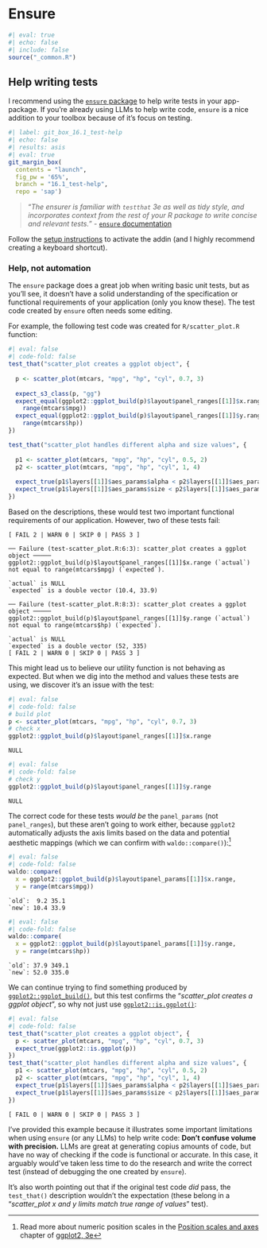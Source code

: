 # Ensure {#sec-shiny-ensure}

```r
#| eval: true 
#| echo: false 
#| include: false
source("_common.R")
```

## Help writing tests {#sec-test-tools-help}

I recommend using the [`ensure` package](https://simonpcouch.github.io/ensure/) to help write tests in your app-package. If you're already using LLMs to help write code, `ensure` is a nice addition to your toolbox because of it's focus on testing. 

```r
#| label: git_box_16.1_test-help
#| echo: false
#| results: asis
#| eval: true
git_margin_box(
  contents = "launch",
  fig_pw = '65%', 
  branch = "16.1_test-help", 
  repo = 'sap')
```

> "*The ensurer is familiar with `testthat` 3e as well as tidy style, and incorporates context from the rest of your R package to write concise and relevant tests.*" - [`ensure` documentation](https://simonpcouch.github.io/ensure/) 

Follow the [setup instructions](https://simonpcouch.github.io/ensure/articles/ensure.html) to activate the addin (and I highly recommend creating a keyboard shortcut). 

### Help, not automation

The `ensure` package does a great job when writing basic unit tests, but as you'll see, it doesn't have a solid understanding of the specification or functional requirements of your application (only you know these). The test code created by `ensure` often needs some editing. 

For example, the following test code was created for `R/scatter_plot.R` function: 

```r
#| eval: false 
#| code-fold: false
test_that("scatter_plot creates a ggplot object", {
  
  p <- scatter_plot(mtcars, "mpg", "hp", "cyl", 0.7, 3)
  
  expect_s3_class(p, "gg")
  expect_equal(ggplot2::ggplot_build(p)$layout$panel_ranges[[1]]$x.range,
    range(mtcars$mpg))
  expect_equal(ggplot2::ggplot_build(p)$layout$panel_ranges[[1]]$y.range,
    range(mtcars$hp))
})

test_that("scatter_plot handles different alpha and size values", {
  
  p1 <- scatter_plot(mtcars, "mpg", "hp", "cyl", 0.5, 2)
  p2 <- scatter_plot(mtcars, "mpg", "hp", "cyl", 1, 4)
  
  expect_true(p1$layers[[1]]$aes_params$alpha < p2$layers[[1]]$aes_params$alpha)
  expect_true(p1$layers[[1]]$aes_params$size < p2$layers[[1]]$aes_params$size)
})
```

Based on the descriptions, these would test two important functional requirements of our application. However, two of these tests fail: 

```verbatim
[ FAIL 2 | WARN 0 | SKIP 0 | PASS 3 ]

── Failure (test-scatter_plot.R:6:3): scatter_plot creates a ggplot object ─────
ggplot2::ggplot_build(p)$layout$panel_ranges[[1]]$x.range (`actual`) not equal to range(mtcars$mpg) (`expected`).

`actual` is NULL
`expected` is a double vector (10.4, 33.9)

── Failure (test-scatter_plot.R:8:3): scatter_plot creates a ggplot object ─────
ggplot2::ggplot_build(p)$layout$panel_ranges[[1]]$y.range (`actual`) not equal to range(mtcars$hp) (`expected`).

`actual` is NULL
`expected` is a double vector (52, 335)
[ FAIL 2 | WARN 0 | SKIP 0 | PASS 3 ]
```

This might lead us to believe our utility function is not behaving as expected. But when we dig into the method and values these tests are using, we discover it's an issue with the test: 

```r
#| eval: false 
#| code-fold: false
# build plot
p <- scatter_plot(mtcars, "mpg", "hp", "cyl", 0.7, 3)
# check x 
ggplot2::ggplot_build(p)$layout$panel_ranges[[1]]$x.range
```

```verbatim
NULL
```

```r
#| eval: false 
#| code-fold: false
# check y 
ggplot2::ggplot_build(p)$layout$panel_ranges[[1]]$y.range
```

```verbatim
NULL
```

The correct code for these tests *would be* the `panel_params` (not `panel_ranges`), but these aren't going to work either, because `ggplot2` automatically adjusts the axis limits based on the data and potential aesthetic mappings (which we can confirm with `waldo::compare()`):[^ggp2-scales]

[^ggp2-scales]: Read more about numeric position scales in the [Position scales and axes](https://ggplot2-book.org/scales-position) chapter of [ggplot2, 3e](https://ggplot2-book.org/)

```r
#| eval: false 
#| code-fold: false
waldo::compare(
  x = ggplot2::ggplot_build(p)$layout$panel_params[[1]]$x.range, 
  y = range(mtcars$mpg))
```

```verbatim
`old`:  9.2 35.1
`new`: 10.4 33.9
```


```r
#| eval: false 
#| code-fold: false
waldo::compare(
  x = ggplot2::ggplot_build(p)$layout$panel_params[[1]]$y.range, 
  y = range(mtcars$hp))
```

```verbatim
`old`: 37.9 349.1
`new`: 52.0 335.0
```

We can continue trying to find something produced by  [`ggplot2::ggplot_build()`](https://ggplot2.tidyverse.org/reference/ggplot_build.html), but this test confirms the "*scatter_plot creates a ggplot object*", so why not just use [`ggplot2::is.ggplot()`](https://ggplot2.tidyverse.org/reference/is.ggplot.html):

```r
#| eval: false 
#| code-fold: false
test_that("scatter_plot creates a ggplot object", {
  p <- scatter_plot(mtcars, "mpg", "hp", "cyl", 0.7, 3)
  expect_true(ggplot2::is.ggplot(p))
})
test_that("scatter_plot handles different alpha and size values", {
  p1 <- scatter_plot(mtcars, "mpg", "hp", "cyl", 0.5, 2)
  p2 <- scatter_plot(mtcars, "mpg", "hp", "cyl", 1, 4)
  expect_true(p1$layers[[1]]$aes_params$alpha < p2$layers[[1]]$aes_params$alpha)
  expect_true(p1$layers[[1]]$aes_params$size < p2$layers[[1]]$aes_params$size)
})
```

```verbatim
[ FAIL 0 | WARN 0 | SKIP 0 | PASS 3 ]
```

I've provided this example because it illustrates some important limitations when using `ensure` (or any LLMs) to help write code: **Don't confuse volume with precision.** LLMs are great at generating copius amounts of code, but have no way of checking if the code is functional or accurate. In this case, it arguably would've taken less time to do the research and write the correct test (instead of debugging the one created by `ensure`). 

It's also worth pointing out that if the original test code *did* pass, the `test_that()` description wouldn't the expectation (these belong in a "*scatter_plot x and y limits match true range of values*" test).